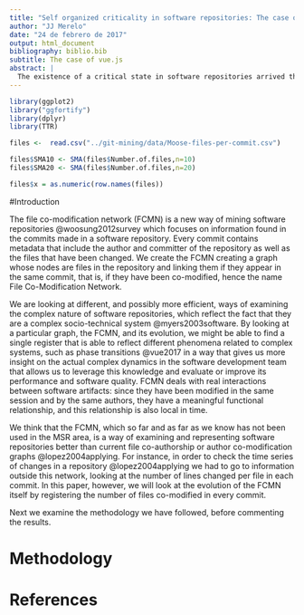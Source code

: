 ```yaml
---
title: "Self organized criticality in software repositories: The case of Moose revisited"
author: "JJ Merelo"
date: "24 de febrero de 2017"
output: html_document
bibliography: biblio.bib
subtitle: The case of vue.js
abstract: |
  The existence of a critical state in software repositories arrived through self-organization is sufficiently proved in a series of paper that look at the evolution of their state from different points of view. In this paper we will focus on the series of files changed in every commit, which reflect the change in state of the file co-modification network (FCMN). We will look at the telltale signs of self-organized criticality in this time series: power laws, long-distance correlations and pink noise. We are revisiting the perl software library Moose to check for similarities between the results obtained and also looking for the faster and more flexible way of establishing the complex nature of software development teams. 
---
```


```r
library(ggplot2)
library("ggfortify")
library(dplyr)
library(TTR)

files <-  read.csv("../git-mining/data/Moose-files-per-commit.csv")

files$SMA10 <- SMA(files$Number.of.files,n=10)
files$SMA20 <- SMA(files$Number.of.files,n=20)

files$x = as.numeric(row.names(files))
```

#Introduction

The file co-modification network (FCMN) is a new way of mining software repositories @woosung2012survey which focuses on information found in the commits made in a software repository. Every commit contains metadata that include the author and committer of the repository as well as the files that have been changed. We create the FCMN creating a graph whose nodes are files in the repository and linking them if they appear in the same commit, that is, if they have been co-modified, hence the name File Co-Modification Network. 

We are looking at different, and possibly more efficient, ways of examining the complex nature of software repositories, which reflect the fact that they are a complex socio-technical system @myers2003software. By looking at a particular graph, the FCMN, and its evolution, we might be able to find a single register that is able to reflect different phenomena related to complex systems, such as phase transitions @vue2017 in a way that gives us more insight on the actual complex dynamics in the software development team that allows us to leverage this knowledge and evaluate or improve its performance and software quality. FCMN deals with real interactions between software artifacts: since they have been modified in the same session and by the same authors, they have a meaningful functional relationship, and this relationship is also local in time. 

We think that the FCMN, which so far and as far as we know has not been used in the MSR area, is a way of examining and representing software repositories better than current file co-authorship or author co-modification graphs @lopez2004applying. For instance, in order to check the time series of changes in a repository @lopez2004applying we had to go to information outside this network, looking at the number of lines changed per file in each commit. In this paper, however, we will look at the evolution of the FCMN itself by registering the number of files co-modified in every commit. 

Next we examine the methodology we have followed, before commenting the results. 


# Methodology



# References